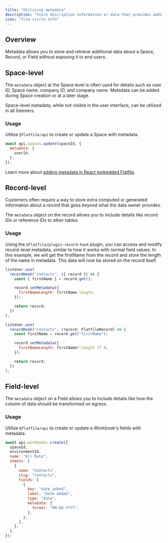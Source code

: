```yaml
---
title: "Utilizing metadata"
description: "Store descriptive information or data that provides additional context."
icon: "file-circle-info"
---
```


## Overview

Metadata allows you to store and retrieve additional data about a Space, Record, or Field without
exposing it to end users.

## Space-level

The `metadata` object at the Space level is often used for details such as user ID, Space name, company ID, and company name.
Metadata can be added during Space creation or at a later stage.

<Info>
  Space-level metadata, while not visible in the user interface, can be utilized
  in all listeners.
</Info>

### Usage

Utilize `@flatfile/api` to create or update a Space with metadata.

```jsx
await api.spaces.update(spaceId, {
  metadata: {
    userId,
  },
});
```

Learn more about [adding metadata in React embedded
Flatfile](../use-cases/embedding/react/guide#spaceinfo).

## Record-level

Customers often require a way to store extra computed or generated
information about a record that goes beyond what the data owner provides.

The `metadata` object on the record allows you to
include details like record IDs or reference IDs to other tables.

### Usage

Using the `@flatfile/plugin-record-hook` plugin, you can access and modify record-level metadata, similar to
how it works with normal field values. In this example, we will get the firstName from the record
and store the length of the name in metadata. This data will now be stored on the record itself.

<CodeGroup>

```jsx javascript
listener.use(
  recordHook("contacts", ({ record }) => {
    const { firstName } = record.get();

    record.setMetadata({
      firstNameLength: firstName.length,
    });

    return record;
  })
);
```

```jsx typescript
listener.use(
  recordHook("contacts", (record: FlatfileRecord) => {
    const firstName = record.get("firstName");

    record.setMetadata({
      firstNameLength: firstName?.length ?? 0,
    });

    return record;
  })
);
```
</CodeGroup>

## Field-level

The `metadata` object on a Field allows you to
include details like how the column of data should be transformed on egress.

### Usage

Utilize `@flatfile/api` to create or update a Workbook's fields with metadata.

```jsx
await api.workbooks.create({
  spaceId,
  environmentId,
  name: "All Data",
  sheets: [
    {
      name: "Contacts",
      slug: "contacts",
      fields: [
        {
          key: "date_added",
          label: "Date Added",
          type: "date",
          metadata: {
            format: "MM-DD-YYYY",
          },
        },
      ],
    },
  ],
});
```
